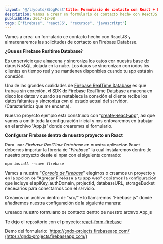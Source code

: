 ```yaml
---
layout: "@/layouts/BlogPost"title: Formulario de contacto con React + Firebase
description: Vamos a crear un formulario de contacto hecho con ReactJS y almacenaremos las solicitudes de contacto en Firebase Database.
publishDate: 2017-12-08
tags: ["firebase", "reactJS", "recursos", "javascritpt"]
---
```


Vamos a crear un formulario de contacto hecho con ReactJS y almacenaremos las solicitudes de contacto en Firebase Database.

**¿Que es Firebase Realtime Database?**

Es un servicio que almacena y sincroniza los datos con nuestra base de datos NoSQL alojada en la nube. Los datos se sincronizan con todos los clientes en tiempo real y se mantienen disponibles cuando tu app está sin conexión.

Una de las grandes cualidades de [Firebase RealTime Database](https://firebase.google.com/products/database/?hl=es-419) es que trabaja sin conexión, el SDK de Firebase RealTime Database almacena en disco los datos y cuando se restablece la conexión el cliente recibe los datos faltantes y sincroniza con el estado actual del servidor. (Característica que me encanta).

Nuestro proyecto ejemplo está construido con "[create-React-app](https://github.com/facebookincubator/create-react-app)", así que vamos a omitir toda la configuración inicial y nos enfocaremos en trabajar en el archivo "App.js" donde crearemos el formulario.

**Configurar Firebase dentro de nuestro proyecto en React**

Para usar _Firebase RealTime Database_ en nuestra aplicacion React debemos importar la libreria de "_Firebase_" la cual instalaremos dentro de nuestro proyecto desde el npm con el siguiente comando:

    npm install --save firebase

Vamos a nuestra "_[Consola de Firebase](https://console.firebase.google.com)_" elegimos o creamos un proyecto y en la opcion de "Agregar Firebase a tu app web" copiamos la configuracion que incluye el apiKey, authDomain, projectId, databaseURL, storageBucket necesarios para conectarnos con el servicio.

Creamos un archivo dentro de "src/" y lo llamaremos "Firebase.js" donde añadiremos nuestra configuración de la siguiente manera:

Creando nuestro formulario de contacto dentro de nuestro archivo App.js

Te dejo el repositorio con el proyecto: [react-form-firebase](https://github.com/gndx/react-form-firebase)

Demo del formulario: [https://gndx-projects.firebaseapp.com/](https://gndx-projects.firebaseapp.com/)
